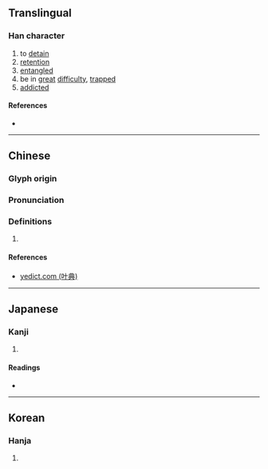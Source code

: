 {{character info/new}}
==Translingual==

===Han character===
{{Han char|rn=78|rad=歹|as=11|sn=15|four=14227|canj=MNKPB|ids=⿰歹帶}}

# to [[detain]]
# [[retention]]
# [[entangled]]
# be in [[great]] [[difficulty]], [[trapped]]
# [[addicted]]

====References====
* {{Han ref|kx=0582.370|dkj=16550|dj=0975.320|hdz=21393.050|uh=6BA2|ud=27554|bh=E5F3|bd=58867}}

----

==Chinese==
{{zh-forms}}

===Glyph origin===
{{Han etym}}

===Pronunciation===
{{zh-pron
|m=tì
|c=tai3
|mc=y
|oc=y
|ma=
|cat=v,n,a
}}

===Definitions===
{{zh-hanzi}}

# {{rfdef|lang=zh}}

====References====
*[http://yedict.com/htm/6B/6BA2.htm yedict.com (叶典)]

----

==Japanese==

===Kanji===
{{ja-kanji|grade=|rs=歹11}}

# {{defn|lang=ja|sort=歹11}}

====Readings====
* {{ja-readings|on=[[てい]] (tei), [[たい]] (tai), [[けい]] (kei)|kun=[[つかれる]] (tsukareru)}}

----

==Korean==

===Hanja===
{{ko-hanja|hangeul=체|eumhun=|rv=che|mr=ch'e|y=chey}}

# {{defn|lang=ko|sort=歹11}}